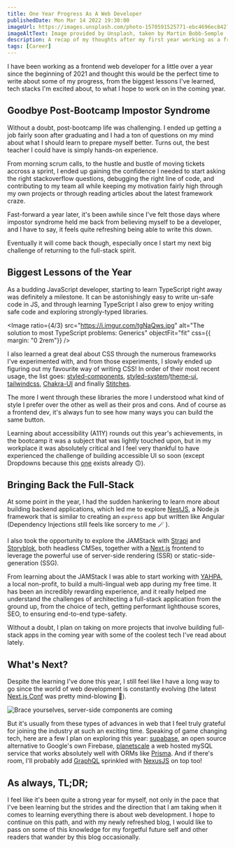 ```yaml
---
title: One Year Progress As A Web Developer
publishedDate: Mon Mar 14 2022 19:30:00
imageUrl: https://images.unsplash.com/photo-1570591525771-ebc4696ec842?ixlib=rb-1.2.1&ixid=MnwxMjA3fDB8MHxwaG90by1wYWdlfHx8fGVufDB8fHx8&auto=format&fit=crop&w=870&q=80
imageAltText: Image provided by Unsplash, taken by Martin Bobb-Semple
description: A recap of my thoughts after my first year working as a frontend dev.
tags: [Career]
---
```


I have been working as a frontend web developer for a little over a year since the beginning 
of 2021 and thought this would be the perfect time to write about some of my progress, from 
the biggest lessons I've learned, tech stacks I'm excited about, to what I hope to work on in 
the coming year.

## Goodbye Post-Bootcamp Impostor Syndrome

Without a doubt, post-bootcamp life was challenging. I ended up getting a job fairly soon
after graduating and I had a ton of questions on my mind about what I should learn to
prepare myself better. Turns out, the best teacher I could have is simply hands-on experience.

From morning scrum calls, to the hustle and bustle of moving tickets accross a sprint, I ended
up gaining the confidence I needed to start asking the right stackoverflow questions, debugging
the right line of code, and contributing to my team all while keeping my motivation fairly high
through my own projects or through reading articles about the latest framework craze.

Fast-forward a year later, it's been awhile since I've felt those days where impostor
syndrome held me back from believing myself to be a developer, and I have to say, it feels
quite refreshing being able to write this down.

Eventually it will come back though, especially once I start my next big challenge of returning
to the full-stack spirit.

## Biggest Lessons of the Year

As a budding JavaScript developer, starting to learn TypeScript right away was definitely a
milestone. It can be astonishingly easy to write un-safe code in JS, and through learning TypeScript I
also grew to enjoy writing safe code and exploring strongly-typed libraries.

<Image 
  ratio={4/3}
  src="https://i.imgur.com/tgNaQws.jpg"
  alt="The solution to most TypeScript problems: Generics"
  objectFit="fit"
  css={{ margin: "0 2rem"}}
/>

I also learned a great deal about CSS through the numerous frameworks I've experimented with, and
from those experiments, I slowly ended up figuring out my favourite way of writing CSS!
In order of their most recent usage, the list goes: [styled-components](https://styled-components.com/),
[styled-system](https://styled-system.com/)/[theme-ui](https://theme-ui.com/),
[tailwindcss](https://tailwindcss.com/), [Chakra-UI](https://chakra-ui.com/) and finally
[Stitches](https://stitches.dev/).

The more I went through these libraries the more I understood what kind of style
I prefer over the other as well as their pros and cons. And of course as a frontend dev, it's
always fun to see how many ways you can build the same button.

Learning about accessibility (A11Y) rounds out this year's achievements, in the bootcamp it was
a subject that was lightly touched upon, but in my workplace it was absolutely critical and I
feel very thankful to have experienced the challenge of building accessible UI so soon (except Dropdowns 
because this [one](https://www.radix-ui.com/docs/primitives/components/dropdown-menu) exists already 🙃).

## Bringing Back the Full-Stack

At some point in the year, I had the sudden hankering to learn more about building backend applications,
which led me to explore [NestJS](https://nestjs.com/), a Node.js framework that
is similar to creating an `express` app but written like Angular (Dependency Injections still
feels like sorcery to me 🪄 ).

I also took the opportunity to explore the JAMStack with [Strapi](https://strapi.io/) and 
[Storyblok](https://www.storyblok.com/home), both headless CMSes, together with a 
[Next.js](https://nextjs.org/) frontend to leverage the powerful use of server-side rendering
(SSR) or static-side-generation (SSG).

From learning about the JAMStack I was able to start working with [YAHPA](https://www.yahpa.org/),
a local non-profit, to build a multi-lingual web app during my free time. It has been an incredibly
rewarding experience, and it really helped me understand the challenges of architecting a full-stack
application from the ground up, from the choice of tech, getting performant lighthouse scores, SEO, to 
ensuring end-to-end type-safety.

Without a doubt, I plan on taking on more projects that involve building full-stack apps in the
coming year with some of the coolest tech I've read about lately.

## What's Next?

Despite the learning I've done this year, I still feel like I have a long way to go since the world
of web development is constantly evolving (the latest [Next.js Conf](https://nextjs.org/conf) was
pretty mind-blowing 🤯).

<Image 
  ratio={16/9} 
  src="https://i.imgur.com/XxjNlel.jpg" 
  objectFit="fit" 
  alt="Brace yourselves, server-side components are coming" 
 />

But it's usually from these types of advances in web that I feel truly grateful for joining the industry 
at such an exciting time. Speaking of game changing tech, here are a few I plan on exploring this year:
[supabase](https://supabase.com/),  an open source alternative to Google's own Firebase,
[planetscale](https://planetscale.com/) a web hosted mySQL service that works absolutely well with ORMs
like [Prisma](https://www.prisma.io/). And if there's room, I'll probably add [GraphQL](https://graphql.org/)
sprinkled with [NexusJS](https://nexusjs.org/) on top too!

## As always, TL;DR;

I feel like it's been quite a strong year for myself, not only in the pace that I've been learning
but the strides and the direction that I am taking when it comes to learning everything there is
about web development. I hope to continue on this path, and with my newly refreshed blog, I would
like to pass on some of this knowledge for my forgetful future self and other readers that 
wander by this blog occasionally.

